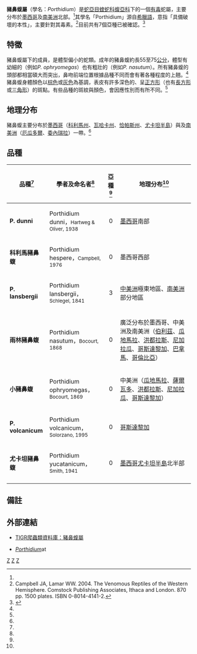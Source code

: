 {{Automatic taxobox
| taxon = Porthidium
| authority = Cope, 1871
| image = Porthidium nasutum banino.jpg
| image_caption = 雨林豬鼻蝮（''P. nasutum''）
| synonyms = * ''Porthidium'' - Cope, 1871<ref name="McD99">McDiarmid RW, Campbell JA, Touré T. 1999. Snake Species of the World: A Taxonomic and Geographic Reference, vol. 1. Herpetologists' League. 511 pp. ISBN 1-893777-00-6 (series). ISBN 1-893777-01-4 (volume).</ref>}}

'''豬鼻蝮屬'''（學名：''Porthidium''）是[[蛇亞目|蛇亞目]][[蝰蛇科|蝰蛇科]][[蝮亞科|蝮亞科]]下的一個[[毒蛇|有毒]]蛇屬，主要分布於[[墨西哥|墨西哥]]及[[南美洲|南美洲]]北部。<ref name="McD99"/>其學名「Porthidium」源自[[希臘語|希臘語]]，意指「具備破壞的本性」，主要針對其毒素。<ref name="C&L04">Campbell JA, Lamar WW. 2004. The Venomous Reptiles of the Western Hemisphere. Comstock Publishing Associates, Ithaca and London. 870 pp. 1500 plates. ISBN 0-8014-4141-2.</ref>目前共有7個亞種已被確認。<ref name="ITIS">{{ITIS|ID=585667|taxon=''Porthidium''|year=2006|date=4 November}}</ref>

==特徵==
豬鼻蝮屬下的成員，是體型偏小的蛇類。成年的豬鼻蝮約長55至75[[公分|公分]]，體型有幼細的（例如''P. ophryomegas''）也有粗壯的（例如''P. nasutum''）。所有豬鼻蝮的頭部都相當碩大而突出，鼻吻前端位置根據品種不同而會有著各種程度的上翹。<ref name="C&L04"/>豬鼻蝮身體顏色以[[棕色|棕色]]或[[灰色|灰色]]為基調，表皮有許多深色的、呈[[正方形|正方形]]（也有[[長方形|長方形]]或[[三角形|三角形]]）的斑點。有些品種的斑紋與顏色，會因應性別而有所不同。<ref name="C&L04"/>

==地理分布==
豬鼻蝮主要分布於[[墨西哥|墨西哥]]（[[科利馬州|科利馬州]]、[[瓦哈卡州|瓦哈卡州]]、[[恰帕斯州|恰帕斯州]]、[[尤卡坦半島|尤卡坦半島]]）與及[[南美洲|南美洲]]（[[厄瓜多爾|厄瓜多爾]]、[[委內瑞拉|委內瑞拉]]）一帶。<ref name="McD99"/>

==品種==
{|cellspacing=0 cellpadding=2 border=1 style="border-collapse: collapse;"
!bgcolor="#f0f0f0"|品種<ref name="ITIS"/>
!bgcolor="#f0f0f0"|學者及命名者<ref name="ITIS"/>
!bgcolor="#f0f0f0"|亞種<ref name="ITIS"/>
!bgcolor="#f0f0f0"|地理分布<ref name="McD99"/>
|-
|'''P. dunni'''
|Porthidium dunni，<small>Hartweg & Oliver, 1938</small>
|align="center"|0
|style="width:40%"|[[墨西哥|墨西哥]]南部
|-
|'''科利馬豬鼻蝮'''
|Porthidium hespere，<small>Campbell, 1976</small>
|align="center"|0
|墨西哥西部
|-
|'''P. lansbergii'''
|Porthidium lansbergii，<small>Schlegel, 1841</small>
|align="center"|3
|[[中美洲|中美洲]]極東地區、[[南美洲|南美洲]]部分地區
|-
|'''雨林豬鼻蝮'''
|Porthidium nasutum，<small>Bocourt, 1868</small>
|align="center"|0
|廣泛分布於墨西哥、中美洲及南美洲（[[伯利茲|伯利茲]]、[[瓜地馬拉|瓜地馬拉]]、[[洪都拉斯|洪都拉斯]]、[[尼加拉瓜|尼加拉瓜]]、[[哥斯達黎加|哥斯達黎加]]、[[巴拿馬|巴拿馬]]、[[哥倫比亞|哥倫比亞]]）
|-
|'''小豬鼻蝮'''
|Porthidium ophryomegas，<small>Bocourt, 1869</small>
|align="center"|0
|中美洲（[[瓜地馬拉|瓜地馬拉]]、[[薩爾瓦多|薩爾瓦多]]、[[洪都拉斯|洪都拉斯]]、[[尼加拉瓜|尼加拉瓜]]、[[哥斯達黎加|哥斯達黎加]]）
|-
|'''P. volcanicum'''
|Porthidium volcanicum，<small>Solorzano, 1995</small>
|align="center"|0
|[[哥斯達黎加|哥斯達黎加]]
|-
|'''尤卡坦豬鼻蝮'''
|Porthidium yucatanicum，<small>Smith, 1941</small>
|align="center"|0
|[[墨西哥|墨西哥]][[尤卡坦半島|尤卡坦半島]]北半部
|-
|}

==備註==
{{reflist}}

==外部連結==
{{Commons|Porthidium}}
*{{en}}[http://reptile-database.reptarium.cz/search.php?&genus=Porthidium&submit=Search TIGR爬蟲類資料庫：豬鼻蝮屬]
*{{en}}[http://www.herpbreeder.com/worldspecies/Snakes/vipers/porthidium.htm ''Porthidium'']at {{Wayback|url=http://www.herpbreeder.com/worldspecies/Snakes/vipers/porthidium.htm |date=20100329114738 }}

{{Taxonbar}}
[[Category:蝰科|Z]]
[[Category:猪鼻蝮属|Z]]
[[Category:1871年描述的分类群|Z]]
